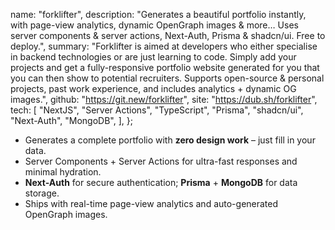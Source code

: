   name: "forklifter",
  description:
    "Generates a beautiful portfolio instantly, with page-view analytics, dynamic OpenGraph images & more… Uses server components & server actions, Next-Auth, Prisma & shadcn/ui. Free to deploy.",
  summary:
    "Forklifter is aimed at developers who either specialise in backend technologies or are just learning to code. Simply add your projects and get a fully-responsive portfolio website generated for you that you can then show to potential recruiters. Supports open-source & personal projects, past work experience, and includes analytics + dynamic OG images.",
  github: "https://git.new/forklifter",
  site: "https://dub.sh/forklifter",
  tech: [
    "NextJS",
    "Server Actions",
    "TypeScript",
    "Prisma",
    "shadcn/ui",
    "Next-Auth",
    "MongoDB",
  ],
};

- Generates a complete portfolio with **zero design work** – just fill in your data.
- Server Components + Server Actions for ultra-fast responses and minimal hydration.
- **Next-Auth** for secure authentication; **Prisma** + **MongoDB** for data storage.
- Ships with real-time page-view analytics and auto-generated OpenGraph images.
